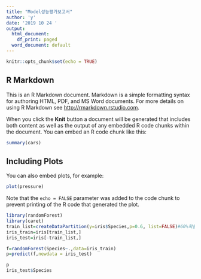 ```yaml
---
title: "Model성능평가보고서"
author: 'y'
date: '2019 10 24 '
output:
  html_document:
    df_print: paged
  word_document: default
---
```


```r
knitr::opts_chunk$set(echo = TRUE)
```

## R Markdown

This is an R Markdown document. Markdown is a simple formatting syntax for authoring HTML, PDF, and MS Word documents. For more details on using R Markdown see <http://rmarkdown.rstudio.com>.

When you click the **Knit** button a document will be generated that includes both content as well as the output of any embedded R code chunks within the document. You can embed an R code chunk like this:

```r
summary(cars)
```

## Including Plots

You can also embed plots, for example:

```r
plot(pressure)
```

Note that the `echo = FALSE` parameter was added to the code chunk to prevent printing of the R code that generated the plot.

```r
library(randomForest)
library(caret)
train_list=createDataPartition(y=iris$Species,p=0.6, list=FALSE)#60%확률 
iris_train=iris[train_list,]
iris_test=iris[-train_list,]

f=randomForest(Species~.,data=iris_train)
p=predict(f,newdata = iris_test)

p
iris_test$Species

```





